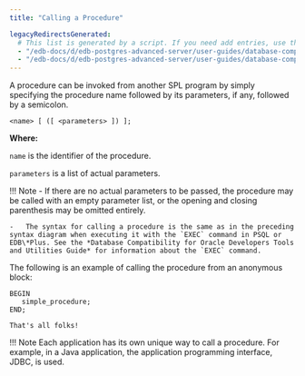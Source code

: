 ```yaml
---
title: "Calling a Procedure"

legacyRedirectsGenerated:
  # This list is generated by a script. If you need add entries, use the `legacyRedirects` key.
  - "/edb-docs/d/edb-postgres-advanced-server/user-guides/database-compatibility-stored-procedural-language-guide/13/calling_a_procedure.html"
  - "/edb-docs/d/edb-postgres-advanced-server/user-guides/database-compatibility-stored-procedural-language-guide/latest/calling_a_procedure.html"
---
```


<div id="calling_a_procedure" class="registered_link"></div>

A procedure can be invoked from another SPL program by simply specifying the procedure name followed by its parameters, if any, followed by a semicolon.

```text
<name> [ ([ <parameters> ]) ];
```

**Where:**

`name` is the identifier of the procedure.

`parameters` is a list of actual parameters.

!!! Note
    -   If there are no actual parameters to be passed, the procedure may be called with an empty parameter list, or the opening and closing parenthesis may be omitted entirely.

    -   The syntax for calling a procedure is the same as in the preceding syntax diagram when executing it with the `EXEC` command in PSQL or EDB\*Plus. See the *Database Compatibility for Oracle Developers Tools and Utilities Guide* for information about the `EXEC` command.

The following is an example of calling the procedure from an anonymous block:

```text
BEGIN
   simple_procedure;
END;

That's all folks!
```

!!! Note
    Each application has its own unique way to call a procedure. For example, in a Java application, the application programming interface, JDBC, is used.
